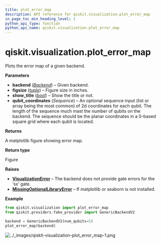 ```yaml
---
title: plot_error_map
description: API reference for qiskit.visualization.plot_error_map
in_page_toc_min_heading_level: 1
python_api_type: function
python_api_name: qiskit.visualization.plot_error_map
---
```


<span id="qiskit-visualization-plot-error-map" />

# qiskit.visualization.plot\_error\_map

<Function id="qiskit.visualization.plot_error_map" isDedicatedPage={true} github="https://github.com/Qiskit/qiskit/tree/stable/1.0/qiskit/utils/lazy_tester.py#L1219-L1455" signature="qiskit.visualization.plot_error_map(backend, figsize=(15, 12), show_title=True, qubit_coordinates=None)">
  Plots the error map of a given backend.

  **Parameters**

  *   **backend** ([*Backend*](qiskit.providers.Backend "qiskit.providers.Backend")) – Given backend.
  *   **figsize** ([*tuple*](https://docs.python.org/3/library/stdtypes.html#tuple "(in Python v3.12)")) – Figure size in inches.
  *   **show\_title** ([*bool*](https://docs.python.org/3/library/functions.html#bool "(in Python v3.12)")) – Show the title or not.
  *   **qubit\_coordinates** (*Sequence*) – An optional sequence input (list or array being the most common) of 2d coordinates for each qubit. The length of the sequence much mast the number of qubits on the backend. The sequence should be the planar coordinates in a 0-based square grid where each qubit is located.

  **Returns**

  A matplotlib figure showing error map.

  **Return type**

  Figure

  **Raises**

  *   [**VisualizationError**](visualization#qiskit.visualization.VisualizationError "qiskit.visualization.VisualizationError") – The backend does not provide gate errors for the ‘sx’ gate.
  *   [**MissingOptionalLibraryError**](exceptions#qiskit.exceptions.MissingOptionalLibraryError "qiskit.exceptions.MissingOptionalLibraryError") – If matplotlib or seaborn is not installed.

  **Example**

  ```python
  from qiskit.visualization import plot_error_map
  from qiskit.providers.fake_provider import GenericBackendV2

  backend = GenericBackendV2(num_qubits=5)
  plot_error_map(backend)
  ```

  ![../\_images/qiskit-visualization-plot\_error\_map-1.png](/images/api/qiskit/qiskit-visualization-plot_error_map-1.png)
</Function>

